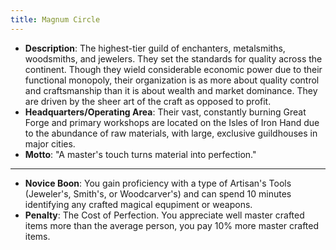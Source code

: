 ```yaml
---
title: Magnum Circle
---
```


- **Description**: The highest-tier guild of enchanters, metalsmiths, woodsmiths, and jewelers. They set the standards for quality across the continent. Though they wield considerable economic power due to their functional monopoly, their organization is as more about quality control and craftsmanship than it is about wealth and market dominance. They are driven by the sheer art of the craft as opposed to profit.
- **Headquarters/Operating Area**: Their vast, constantly burning Great Forge and primary workshops are located on the Isles of Iron Hand due to the abundance of raw materials, with large, exclusive guildhouses in major cities.
- **Motto**: "A master's touch turns material into perfection."
---
- **Novice Boon**: You gain proficiency with a type of Artisan's Tools (Jeweler's, Smith's, or Woodcarver's) and can spend 10 minutes identifying any crafted magical equpiment or weapons.
- **Penalty**: The Cost of Perfection. You appreciate well master crafted items more than the average person, you pay 10% more master crafted items.
